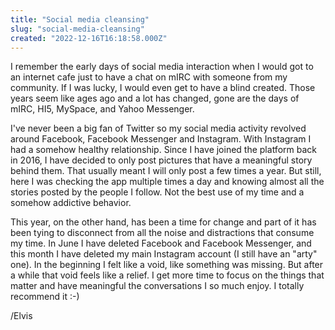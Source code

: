 ```yaml
---
title: "Social media cleansing"
slug: "social-media-cleansing"
created: "2022-12-16T16:18:58.000Z"
---
```


I remember the early days of social media interaction when I would got to an internet cafe
just to have a chat on mIRC with someone from my community. If I was lucky, I would even get to
have a blind created. Those years seem like ages ago and a lot has changed, gone are the days
of mIRC, HI5, MySpace, and Yahoo Messenger.

I've never been a big fan of Twitter so my social media activity revolved around Facebook,
Facebook Messenger and Instagram. With Instagram I had a somehow healthy relationship. Since
I have joined the platform back in 2016, I have decided to only post pictures that have a
meaningful story behind them. That usually meant I will only post a few times a year. But still,
here I was checking the app multiple times a day and knowing almost all the stories posted by the
people I follow. Not the best use of my time and a somehow addictive behavior.

This year, on the other hand, has been a time for change and part of it has been tying to disconnect
from all the noise and distractions that consume my time. In June I have deleted Facebook and Facebook
Messenger, and this month I have deleted my main Instagram account (I still have an "arty" one). In the
beginning I felt like a void, like something was missing. But after a while that void feels like a
relief. I get more time to focus on the things that matter and have meaningful the conversations I so much
enjoy. I totally recommend it :-)

/Elvis